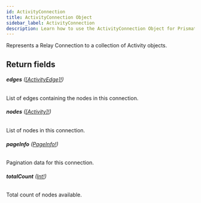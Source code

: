 ```yaml
---
id: ActivityConnection
title: ActivityConnection Object
sidebar_label: ActivityConnection
description: Learn how to use the ActivityConnection Object for Prismatic's API.
---
```


Represents a Relay Connection to a collection of Activity objects.

## Return fields

###### <b>edges</b> ([[ActivityEdge]!](api/schema/object/ActivityEdge.mdx))

List of edges containing the nodes in this connection.

###### <b>nodes</b> ([[Activity]!](api/schema/object/Activity.mdx))

List of nodes in this connection.

###### <b>pageInfo</b> ([PageInfo!](api/schema/object/PageInfo.mdx))

Pagination data for this connection.

###### <b>totalCount</b> ([Int!](api/schema/scalar/Int.mdx))

Total count of nodes available.
